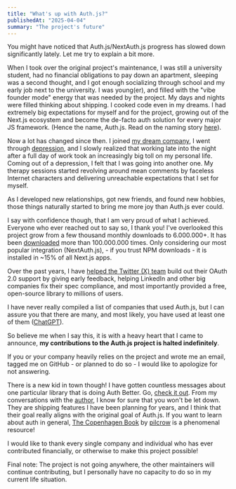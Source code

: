 ```yaml
---
title: "What's up with Auth.js?"
publishedAt: "2025-04-04"
summary: "The project's future"
---
```


You might have noticed that Auth.js/NextAuth.js progress has slowed down significantly lately. Let me try to explain a bit more.

When I took over the original project's maintenance, I was still a university student, had no financial obligations to pay down an apartment, sleeping was a second thought, and I got enough socializing through school and my early job next to the university.
I was young(er), and filled with the "vibe founder mode" energy that was needed by the project. My days and nights were filled thinking about shipping. I cooked code even in my dreams. I had extremely big expectations for myself and for the project, growing out of the Next.js ecosystem and become the de-facto auth solution
for every major JS framework. (Hence the name, Auth.js. Read on the naming story [here](https://authjs.dev/contributors)).

Now a lot has changed since then. I joined [my dream company](/blog/hello-world), I went through [depression](/blog/depression-and-oss), and I slowly realized that working late into the night after a full day of work took an increasingly big toll on my personal life. Coming out of a depression,
I felt that I was going into another one. My therapy sessions started revolving around mean comments by faceless Internet characters and delivering unreachable expectations that I set for myself.

As I developed new relationships, got new friends, and found new hobbies, those things naturally started to bring me more joy than Auth.js ever could.

I say with confidence though, that I am very proud of what I achieved. Everyone who ever reached out to say so, I thank you! I've overlooked this project grow from a few thousand monthly downloads to 6.000.000+. It has been [downloaded](https://npm-stat.com/charts.html?package=next-auth&from=2020-01-01) more than 100.000.000 times. Only considering our most popular integration (NextAuth.js), - if you trust NPM downloads - it is installed in ~15% of all Next.js apps.

Over the past years, I have [helped the Twitter (X) team](https://devcommunity.x.com/t/announcing-oauth-2-0-general-availability/163555) build out their OAuth 2.0 support by giving early feedback, helping LinkedIn and other big companies fix their spec compliance, and most importantly provided a free, open-source library to millions of users.

I have never really compiled a list of companies that used Auth.js, but I can assure you that there are many, and most likely, you have used at least one of them ([ChatGPT](https://x.com/balazsorban44/status/1721632174279897132)).

So believe me when I say this, it is with a heavy heart that I came to announce, **my contributions to the Auth.js project is halted indefinitely**.

If you or your company heavily relies on the project and wrote me an email, tagged me on GitHub - or planned to do so - I would like to apologize for not answering.

There is a new kid in town though! I have gotten countless messages about one particular library that is doing Auth Better. Go, [check it out](https://www.better-auth.com).
From my conversations with the [author](https://x.com/imbereket), I know for sure that you won't be let down. They are shipping features I have been planning for years, and I think that their goal really aligns with the original goal of Auth.js. If you want to learn about auth in general, [The Copenhagen Book](https://thecopenhagenbook.com) by [pilcrow](https://x.com/pilcrowonpaper) is a phenomenal resource!

I would like to thank every single company and individual who has ever contributed financially, or otherwise to make this project possible!

Final note: The project is not going anywhere, the other maintainers will continue contributing, but I personally have no capacity to do so in my current life situation.
